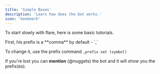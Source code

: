```yaml
---
title: 'Simple Bases'
description: 'Learn how does the bot works.'
icon: 'bookmark'
---
```


To start slowly with flare, here is some basic tutorials.

<Info>
  First, his prefix is a **comma** by default - `,`

  To change it, use the prefix command `,prefix set (symbol)`
</Info>

If you're lost you can **mention** (@nuggets) the bot and it will show you the prefix(es). 